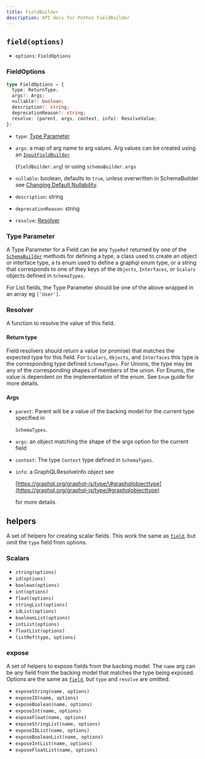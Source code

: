 ```yaml
---
title: FieldBuilder
description: API docs for Pothos FieldBuilder
---
```


## `field(options)`

- `options`: `FieldOptions`

### FieldOptions

```typescript
type FieldOptions = {
  type: ReturnType;
  args?: Args;
  nullable?: boolean;
  description?: string;
  deprecationReason?: string;
  resolve: (parent, args, context, info): ResolveValue;
};
```

- `type`: [Type Parameter](./field-builder#type-parameter)
- `args`: a map of arg name to arg values. Arg values can be created using an
  [`InputFieldBuilder`](./input-field-builder)

  \(`fieldBuilder.arg`\) or using `schemaBuilder.args`

- `nullable`: boolean, defaults to `true`, unless overwritten in SchemaBuilder see
  [Changing Default Nullability](../guide/changing-default-nullability).
- `description`: string
- `deprecationReason`: string
- `resolve`: [Resolver](./field-builder#resolver)

### Type Parameter

A Type Parameter for a Field can be any `TypeRef` returned by one of the
[`SchemaBuilder`](./schema-builder) methods for defining a type, a class used to create an object or
interface type, a ts enum used to define a graphql enum type, or a string that corresponds to one of
they keys of the `Objects`, `Interfaces`, or `Scalars` objects defined in `SchemaTypes`.

For List fields, the Type Parameter should be one of the above wrapped in an array eg `['User']`.

### Resolver

A function to resolve the value of this field.

#### Return type

Field resolvers should return a value \(or promise\) that matches the expected type for this field.
For `Scalars`, `Objects`, and `Interfaces` this type is the corresponding type defined
`SchemaTypes`. For Unions, the type may be any of the corresponding shapes of members of the union.
For Enums, the value is dependent on the implementation of the enum. See `Enum` guide for more
details.

#### Args

- `parent`: Parent will be a value of the backing model for the current type specified in

  `SchemaTypes`.

- `args`: an object matching the shape of the args option for the current field
- `context`: The type `Context` type defined in `SchemaTypes`.
- `info`: a GraphQLResolveInfo object see

  [https://graphql.org/graphql-js/type/\#graphqlobjecttype](https://graphql.org/graphql-js/type/#graphqlobjecttype)

  for more details.

## helpers

A set of helpers for creating scalar fields. This work the same as
[`field`](./field-builder#fieldoptions), but omit the `type` field from options.

### Scalars

- `string(options)`
- `id(options)`
- `boolean(options)`
- `int(options)`
- `float(options)`
- `stringList(options)`
- `idList(options)`
- `booleanList(options)`
- `intList(options)`
- `floatList(options)`
- `listRef(type, options)`

### expose

A set of helpers to expose fields from the backing model. The `name` arg can be any field from the
backing model that matches the type being exposed. Options are the same as
[`field`](./field-builder#fieldoptions), but `type` and `resolve` are omitted.

- `exposeString(name, options)`
- `exposeID(name, options)`
- `exposeBoolean(name, options)`
- `exposeInt(name, options)`
- `exposeFloat(name, options)`
- `exposeStringList(name, options)`
- `exposeIDList(name, options)`
- `exposeBooleanList(name, options)`
- `exposeIntList(name, options)`
- `exposeFloatList(name, options)`
